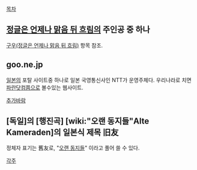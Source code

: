 [[목차]]

== [[정글은 언제나 맑음 뒤 흐림]]의 주인공 중 하나 ==
[[구우(정글은 언제나 맑음 뒤 흐림)]] 항목 참조.

== goo.ne.jp ==
[[일본]]의 포탈 사이트중 하나로 일본 국영통신사인 NTT가 운영주체다. 우리나라로 치면 [[파란]]닷컴쯤으로 볼수있는 웹사이트.

[[추가바람]]

== [독일]의 [행진곡] [wiki:"오랜 동지들"Alte Kameraden]의 일본식 제목 旧友 ==
정체자 표기는 舊友로, "[[오랜 동지들]]" 이라고 풀어 쓸 수 있다.

[[각주]]
